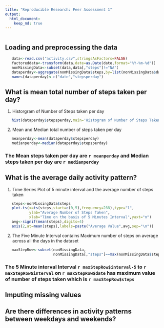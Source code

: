 ```yaml
---
title: "Reproducible Research: Peer Assessment 1"
output: 
  html_document:
    keep_md: true
---
```


```r
 
```


## Loading and preprocessing the data


```r
   data<-read.csv("activity.csv",stringsAsFactors=FALSE)
   factoreddata<-transform(data,date=as.Date(date,format="%Y-%m-%d"))
   nonMissingData<-subset(data,data[,"steps"]!="NA")
   dataperday<-aggregate(nonMissingData$steps,by=list(nonMissingData$date),sum) 
   names(dataperday)<-c("date","stepsperday")   
```


## What is mean total number of steps taken per day?

1. Historgram of Number of Steps taken per day

```r
   hist(dataperday$stepsperday,main='Histogram of Number of Steps Taken Per Day',xlab='Steps Per Day',col='red')   

```

2. Mean and Median total number of steps taken per day 

```r
   meanperday<-mean(dataperday$stepsperday)
   medianperday<-median(dataperday$stepsperday)
```

### The Mean steps taken per day are `r meanperday` and Median steps taken per day are `r medianperday`


## What is the average daily activity pattern?

1. Time Series Plot of 5 minute interval and the average number of steps taken

```r
   steps<-nonMissingData$steps
   plot.ts(x=ts(steps,start=c(0,5),frequency=288),type="l",
           ylab="Average Number of Steps Taken",
           xlab="Time on the basis of 5 Minutes Interval",yaxt="n")
   avg<-signif(mean(steps),digits=4)
   axis(2,at=mean(steps),labels=paste("Average Value",avg,sep="\n"))

```

2. The Five Minute Interval contains Maximum number of steps on average across all the days in the dataset

```r
   maxStepRow<-subset(nonMissingData,
                      nonMissingData[,"steps"]==max(nonMissingData$steps))
```

### The 5 Minute interval Interval `r maxStepRow$interval-5` to `r maxStepRow$interval` on `r maxStepRow$date` has maximum value of number of steps taken which is `r maxStepRow$steps` 

## Imputing missing values



## Are there differences in activity patterns between weekdays and weekends?

